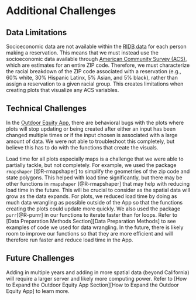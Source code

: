 # Additional Challenges

## Data Limitations

Socioeconomic data are not available within the [RIDB data](https://ridb.recreation.gov/landing) for each person making a reservation. This means that we must instead use the socioeconomic data available through [American Community Survey (ACS)](https://www.census.gov/programs-surveys/acs/data.html), which are estimates for an entire ZIP code. Therefore, we must characterize the racial breakdown of the ZIP code associated with a reservation (e.g., 60% white, 30% Hispanic Latinx, 5% Asian, and 5% black), rather than assign a reservation to a given racial group. This creates limitations when creating plots that visualize any ACS variables. 

## Technical Challenges

In the [Outdoor Equity App](https://shinyapps.bren.ucsb.edu/oe_app/), there are behavioral bugs with the plots where plots will stop updating or being created after either an input has been changed multiple times or if the input chosen is associated with a large amount of data. We were not able to troubleshoot this completely, but believe this has to do with the functions that create the visuals.

Load time for all plots especially maps is a challenge that we were able to partially tackle, but not completely. For example, we used the package `rmapshaper` [@R-rmapshaper] to simplify the geometries of the zip code and state polygons. This helped with load time significantly, but there may be other functions in `rmapshaper` [@R-rmapshaper] that may help with reducing load time in the future. This will be crucial to consider as the spatial data will grow as the data expands. For plots, we reduced load time by doing as much data wrangling as possible outside of the App so that the functions creating the plots could update more quickly. We also used the package `purr`[@R-purrr] in our functions to iterate faster than for loops. Refer to [Data Preparation Methods Section][Data Preparation Methods] to see examples of code we used for data wrangling. In the future, there is likely room to improve our functions so that they are more efficient and will therefore run faster and reduce load time in the App. 

## Future Challenges

Adding in multiple years and adding in more spatial data (beyond California) will require a larger server and likely more computing power. Refer to [How to Expand the Outdoor Equity App Section][How to Expand the Outdoor Equity App] to learn more. 

